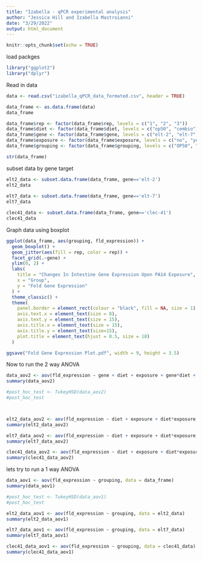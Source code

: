 ```yaml
---
title: "Izabella - qPCR experimental analysis"
author: "Jessica Hill and Izabella Mastroianni"
date: "3/29/2022"
output: html_document
---
```


```r
knitr::opts_chunk$set(echo = TRUE)
```

load packges
```r
library("ggplot2")
library("dplyr")
```


Read in data
```r
data <- read.csv("izabella_qPCR_data_formated.csv", header = TRUE)
```


```r
data_frame <- as.data.frame(data)
data_frame
```

```r
data_frame$rep <- factor(data_frame$rep, levels = c("1", "2", "3"))
data_frame$diet <- factor(data_frame$diet, levels = c("op50", "cembio"))
data_frame$gene <- factor(data_frame$gene, levels = c("elt-2", "elt-7", "clec-41"))
data_frame$exposure <- factor(data_frame$exposure, levels = c("no", "yes"))
data_frame$grouping <- factor(data_frame$grouping, levels = c("OP50", "OP50_PA14", "CeMbio", "CeMbio_PA14"))

str(data_frame)
```

subset data by gene target 
```r
elt2_data <- subset.data.frame(data_frame, gene=='elt-2')
elt2_data
  
elt7_data <- subset.data.frame(data_frame, gene=='elt-7')
elt7_data

clec41_data <- subset.data.frame(data_frame, gene=='clec-41')
clec41_data
```



Graph data using boxplot
```r
ggplot(data_frame, aes(grouping, fld_expression)) + 
  geom_boxplot() +
  geom_jitter(aes(fill = rep, color = rep)) +
  facet_grid(.~gene) +
  ylim(0, 2) +
  labs(
    title = "Changes In Intestine Gene Expression Upon PA14 Exposure",
    x = "Group",
    y = "Fold Gene Expression"
  ) +
  theme_classic() +
  theme(
    panel.border = element_rect(colour = "black", fill = NA, size = 1),
    axis.text.x = element_text(size = 8),
    axis.text.y = element_text(size = 15),
    axis.title.x = element_text(size = 15),
    axis.title.y = element_text(size=15),
    plot.title = element_text(hjust = 0.5, size = 18)
  )
```


```r
ggsave("Fold Gene Expression Plot.pdf", width = 9, height = 3.5) 
```


Now to run the 2 way ANOVA
```r
data_aov2 <- aov(fld_expression ~ gene + diet + exposure + gene*diet + gene*exposure, data = data_frame)
summary(data_aov2)

#post_hoc_test <- TukeyHSD(data_aov2)
#post_hoc_test



elt2_data_aov2 <- aov(fld_expression ~ diet + exposure + diet*exposure, data = elt2_data)
summary(elt2_data_aov2)

elt7_data_aov2 <- aov(fld_expression ~ diet + exposure + diet*exposure, data = elt7_data)
summary(elt7_data_aov2)

clec41_data_aov2 <- aov(fld_expression ~ diet + exposure + diet*exposure, data = clec41_data)
summary(clec41_data_aov2)
```



lets try to run a 1 way ANOVA
```r
data_aov1 <- aov(fld_expression ~ grouping, data = data_frame)
summary(data_aov1)

#post_hoc_test <- TukeyHSD(data_aov1)
#post_hoc_test

elt2_data_aov1 <- aov(fld_expression ~ grouping, data = elt2_data)
summary(elt2_data_aov1)

elt7_data_aov1 <- aov(fld_expression ~ grouping, data = elt7_data)
summary(elt7_data_aov1)

clec41_data_aov1 <- aov(fld_expression ~ grouping, data = clec41_data)
summary(clec41_data_aov1)
```

